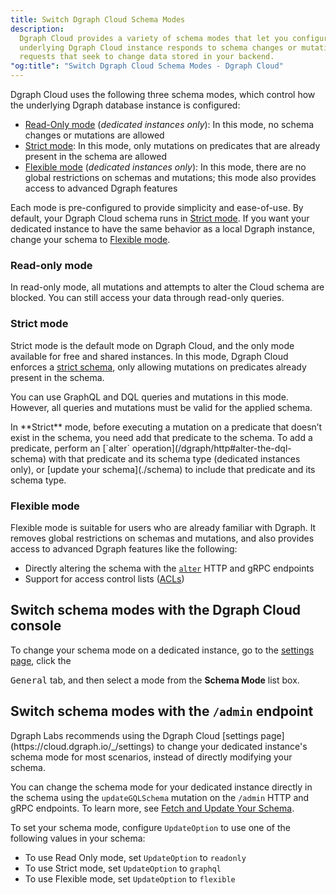 ```yaml
---
title: Switch Dgraph Cloud Schema Modes
description:
  Dgraph Cloud provides a variety of schema modes that let you configure how the
  underlying Dgraph Cloud instance responds to schema changes or mutation
  requests that seek to change data stored in your backend.
"og:title": "Switch Dgraph Cloud Schema Modes - Dgraph Cloud"
---
```



<DgraphWIP />

Dgraph Cloud uses the following three schema modes, which control how the
underlying Dgraph database instance is configured:

- [Read-Only mode](#read-only-mode) (_dedicated instances only_): In this mode,
  no schema changes or mutations are allowed
- [Strict mode](#strict-mode): In this mode, only mutations on predicates that
  are already present in the schema are allowed
- [Flexible mode](#flexible-mode) (_dedicated instances only_): In this mode,
  there are no global restrictions on schemas and mutations; this mode also
  provides access to advanced Dgraph features

Each mode is pre-configured to provide simplicity and ease-of-use. By default,
your Dgraph Cloud schema runs in [Strict mode](#strict-mode). If you want your
dedicated instance to have the same behavior as a local Dgraph instance, change
your schema to [Flexible mode](#flexible-mode).

### Read-only mode

In read-only mode, all mutations and attempts to alter the Cloud schema are
blocked. You can still access your data through read-only queries.

### Strict mode

Strict mode is the default mode on Dgraph Cloud, and the only mode available for
free and shared instances. In this mode, Dgraph Cloud enforces a
[strict schema](/dgraph/self-managed/overview#restrict-mutation-operations),
only allowing mutations on predicates already present in the schema.

You can use GraphQL and DQL queries and mutations in this mode. However, all
queries and mutations must be valid for the applied schema.

<Note>
  In **Strict** mode, before executing a mutation on a predicate that doesn’t
  exist in the schema, you need add that predicate to the schema. To add a
  predicate, perform an [`alter` operation](/dgraph/http#alter-the-dql-schema)
  with that predicate and its schema type (dedicated instances only), or [update
  your schema](./schema) to include that predicate and its schema type.
</Note>

### Flexible mode

Flexible mode is suitable for users who are already familiar with Dgraph. It
removes global restrictions on schemas and mutations, and also provides access
to advanced Dgraph features like the following:

- Directly altering the schema with the
  [`alter`](/dgraph/http/#alter-the-database) HTTP and gRPC endpoints
- Support for access control lists
  ([ACLs](/dgraph/enterprise/access-control-lists/))

## Switch schema modes with the Dgraph Cloud console

To change your schema mode on a dedicated instance, go to the
[settings page](https://cloud.dgraph.io/_/settings), click the

<kbd>General</kbd> tab, and then select a mode from the **Schema Mode** list
box.

## Switch schema modes with the `/admin` endpoint

<Tip>
  Dgraph Labs recommends using the Dgraph Cloud [settings
  page](https://cloud.dgraph.io/_/settings) to change your dedicated instance's
  schema mode for most scenarios, instead of directly modifying your schema.
</Tip>

You can change the schema mode for your dedicated instance directly in the
schema using the `updateGQLSchema` mutation on the `/admin` HTTP and gRPC
endpoints. To learn more, see [Fetch and Update Your Schema](./schema).

To set your schema mode, configure `UpdateOption` to use one of the following
values in your schema:

- To use Read Only mode, set `UpdateOption` to `readonly`
- To use Strict mode, set `UpdateOption` to `graphql`
- To use Flexible mode, set `UpdateOption` to `flexible`
